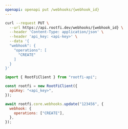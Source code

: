 ```yaml
---
openapi: openapi put /webhooks/{webhook_id}
---
```


<RequestExample>

```bash cURL
curl --request PUT \
  --url https://api.rootfi.dev/webhooks/{webhook_id} \
  --header 'Content-Type: application/json' \
  --header 'api_key: <api-key>' \
  --data '{
  "webhook": {
    "operations": [
      "CREATE"
    ]
  }
}'
```

```javascript NodeJS
import { RootFiClient } from "rootfi-api";

const rootfi = new RootFiClient({
  apiKey: "<api_key>",
});

await rootfi.core.webhooks.update("123456", {
  webhook: {
    operations: ["CREATE"],
  },
});
```

</RequestExample>
